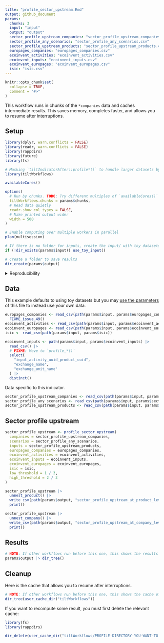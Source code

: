 ```yaml
---
title: "profile_sector_upstream.Rmd"
output: github_document
params:
  chunks: 3
  input: "input"
  output: "output"
  sector_profile_upstream_companies: "sector_profile_upstream_companies.csv"
  sector_profile_any_scenarios: "sector_profile_any_scenarios.csv"
  sector_profile_upstream_products: "sector_profile_upstream_products.csv"
  europages_companies: "europages_companies.csv"
  ecoinvent_activities: "ecoinvent_activities.csv"
  ecoinvent_inputs: "ecoinvent_inputs.csv"
  ecoinvent_europages: "ecoinvent_europages.csv"
  isic: "isic.csv"
---
```


<!-- This file is generated from inst/extdata. Please edit that file -->

```r
knitr::opts_chunk$set(
  collapse = TRUE,
  comment = "#>"
)
```

This workflow runs in chunks of the `*companies` data and caches intermediate
results. This saves memory, completes faster, and allows you to resume after
interruptions.

## Setup

```r
library(dplyr, warn.conflicts = FALSE)
library(readr, warn.conflicts = FALSE)
library(rappdirs)
library(future)
library(fs)

# Masking `tiltIndicatorAfter::profile*()` to handle larger datasets by chunks
library(tiltWorkflows)

availableCores()

options(
  # Run by chunks. TODO: Try different multiples of `availableCores()`
  tiltWorkflows.chunks = params$chunks,
  # Read data quietly
  readr.show_col_types = FALSE,
  # Make printed output wider
  width = 500
)

# Enable computing over multiple workers in parallel
plan(multisession)

# If there is no folder for inputs, create the input/ with toy datasets
if (!dir_exists(params$input)) use_toy_input()

# Create a folder to save results
dir_create(params$output)
```

<details>

<summary>Reproducibility</summary>

```r
getwd()

params

try(dir_tree(params$input))

dir_tree(params$output)

sessioninfo::session_info()
```

</details>

## Data

This example defaults to using toy datasets but you may [use the
parameters](https://2degreesinvesting.github.io/tiltWorkflows/articles/tiltWorkflows.html)
of this file to instead use your own data.

```r
europages_companies <- read_csv(path(params$input, params$europages_companies)) |> 
  FIXME_issue_49()
ecoinvent_activities <- read_csv(path(params$input, params$ecoinvent_activities))
ecoinvent_europages <- read_csv(path(params$input, params$ecoinvent_europages))
isic <- read_csv(path(params$input, params$isic))
```

```r
ecoinvent_inputs <- path(params$input, params$ecoinvent_inputs) |>
  read_csv() |>
  # FIXME: Move to `profile_*()`
  select(
    "input_activity_uuid_product_uuid",
    "exchange_name",
    "exchange_unit_name"
  ) |>
  distinct()
```

Data specific to this indicator.

```r
sector_profile_upstream_companies <- read_csv(path(params$input, params$sector_profile_upstream_companies))
sector_profile_any_scenarios <- read_csv(path(params$input, params$sector_profile_any_scenarios))
sector_profile_upstream_products <- read_csv(path(params$input, params$sector_profile_upstream_products))
```

## Sector profile upstream

```r
sector_profile_upstream <- profile_sector_upstream(
  companies = sector_profile_upstream_companies,
  scenarios = sector_profile_any_scenarios,
  inputs = sector_profile_upstream_products,
  europages_companies = europages_companies,
  ecoinvent_activities = ecoinvent_activities,
  ecoinvent_inputs = ecoinvent_inputs,
  ecoinvent_europages = ecoinvent_europages,
  isic = isic,
  low_threshold = 1 / 3,
  high_threshold = 2 / 3
)

sector_profile_upstream |>
  unnest_product() |>
  write_csv(path(params$output, "sector_profile_upstream_at_product_level.csv")) |>
  print()

sector_profile_upstream |>
  unnest_company() |>
  write_csv(path(params$output, "sector_profile_upstream_at_company_level.csv")) |>
  print()
```
## Results

```r
# NOTE: If other workflows run before this one, this shows the results of all
params$output |> dir_tree()
```

## Cleanup

Here is the cache that allows you to resume after interruptions.

```r
# NOTE: If other workflows run before this one, this shows the cache of all
dir_tree(user_cache_dir("tiltWorkflows"))
```

If you want to recompute some result, you must first delete the relevant cache:

```r
library(fs)
library(rappdirs)

dir_delete(user_cache_dir("tiltWorkflows/PROFILE-DIRECTORY-YOU-WANT-TO-DELETE"))
```

